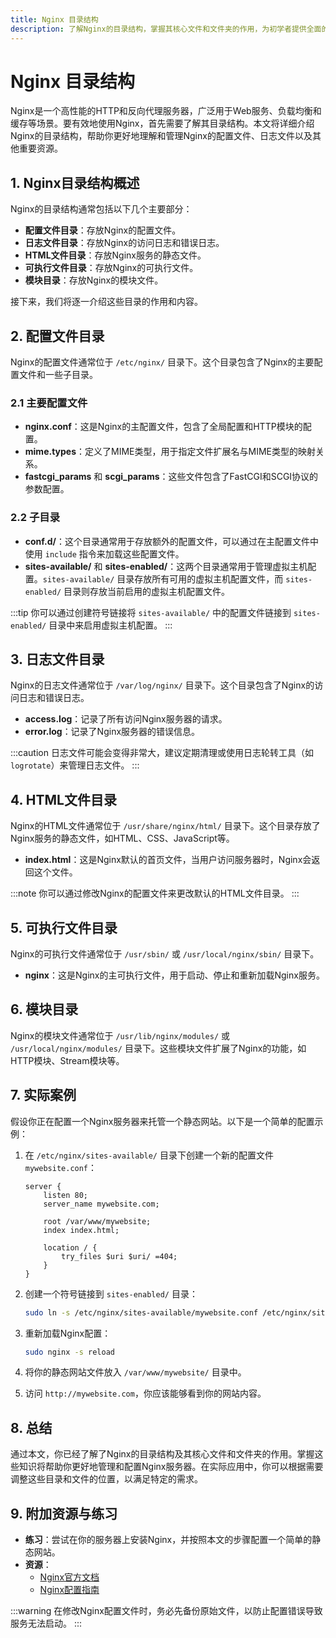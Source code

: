 ```yaml
---
title: Nginx 目录结构
description: 了解Nginx的目录结构，掌握其核心文件和文件夹的作用，为初学者提供全面的Nginx基础学习指南。
---
```


# Nginx 目录结构

Nginx是一个高性能的HTTP和反向代理服务器，广泛用于Web服务、负载均衡和缓存等场景。要有效地使用Nginx，首先需要了解其目录结构。本文将详细介绍Nginx的目录结构，帮助你更好地理解和管理Nginx的配置文件、日志文件以及其他重要资源。

## 1. Nginx目录结构概述

Nginx的目录结构通常包括以下几个主要部分：

- **配置文件目录**：存放Nginx的配置文件。
- **日志文件目录**：存放Nginx的访问日志和错误日志。
- **HTML文件目录**：存放Nginx服务的静态文件。
- **可执行文件目录**：存放Nginx的可执行文件。
- **模块目录**：存放Nginx的模块文件。

接下来，我们将逐一介绍这些目录的作用和内容。

## 2. 配置文件目录

Nginx的配置文件通常位于 `/etc/nginx/` 目录下。这个目录包含了Nginx的主要配置文件和一些子目录。

### 2.1 主要配置文件

- **nginx.conf**：这是Nginx的主配置文件，包含了全局配置和HTTP模块的配置。
- **mime.types**：定义了MIME类型，用于指定文件扩展名与MIME类型的映射关系。
- **fastcgi_params** 和 **scgi_params**：这些文件包含了FastCGI和SCGI协议的参数配置。

### 2.2 子目录

- **conf.d/**：这个目录通常用于存放额外的配置文件，可以通过在主配置文件中使用 `include` 指令来加载这些配置文件。
- **sites-available/** 和 **sites-enabled/**：这两个目录通常用于管理虚拟主机配置。`sites-available/` 目录存放所有可用的虚拟主机配置文件，而 `sites-enabled/` 目录则存放当前启用的虚拟主机配置文件。

:::tip
你可以通过创建符号链接将 `sites-available/` 中的配置文件链接到 `sites-enabled/` 目录中来启用虚拟主机配置。
:::

## 3. 日志文件目录

Nginx的日志文件通常位于 `/var/log/nginx/` 目录下。这个目录包含了Nginx的访问日志和错误日志。

- **access.log**：记录了所有访问Nginx服务器的请求。
- **error.log**：记录了Nginx服务器的错误信息。

:::caution
日志文件可能会变得非常大，建议定期清理或使用日志轮转工具（如 `logrotate`）来管理日志文件。
:::

## 4. HTML文件目录

Nginx的HTML文件通常位于 `/usr/share/nginx/html/` 目录下。这个目录存放了Nginx服务的静态文件，如HTML、CSS、JavaScript等。

- **index.html**：这是Nginx默认的首页文件，当用户访问服务器时，Nginx会返回这个文件。

:::note
你可以通过修改Nginx的配置文件来更改默认的HTML文件目录。
:::

## 5. 可执行文件目录

Nginx的可执行文件通常位于 `/usr/sbin/` 或 `/usr/local/nginx/sbin/` 目录下。

- **nginx**：这是Nginx的主可执行文件，用于启动、停止和重新加载Nginx服务。

## 6. 模块目录

Nginx的模块文件通常位于 `/usr/lib/nginx/modules/` 或 `/usr/local/nginx/modules/` 目录下。这些模块文件扩展了Nginx的功能，如HTTP模块、Stream模块等。

## 7. 实际案例

假设你正在配置一个Nginx服务器来托管一个静态网站。以下是一个简单的配置示例：

1. 在 `/etc/nginx/sites-available/` 目录下创建一个新的配置文件 `mywebsite.conf`：

   ```nginx
   server {
       listen 80;
       server_name mywebsite.com;

       root /var/www/mywebsite;
       index index.html;

       location / {
           try_files $uri $uri/ =404;
       }
   }
   ```

2. 创建一个符号链接到 `sites-enabled/` 目录：

   ```bash
   sudo ln -s /etc/nginx/sites-available/mywebsite.conf /etc/nginx/sites-enabled/
   ```

3. 重新加载Nginx配置：

   ```bash
   sudo nginx -s reload
   ```

4. 将你的静态网站文件放入 `/var/www/mywebsite/` 目录中。

5. 访问 `http://mywebsite.com`，你应该能够看到你的网站内容。

## 8. 总结

通过本文，你已经了解了Nginx的目录结构及其核心文件和文件夹的作用。掌握这些知识将帮助你更好地管理和配置Nginx服务器。在实际应用中，你可以根据需要调整这些目录和文件的位置，以满足特定的需求。

## 9. 附加资源与练习

- **练习**：尝试在你的服务器上安装Nginx，并按照本文的步骤配置一个简单的静态网站。
- **资源**：
  - [Nginx官方文档](https://nginx.org/en/docs/)
  - [Nginx配置指南](https://www.nginx.com/resources/wiki/start/topics/tutorials/config_pitfalls/)

:::warning
在修改Nginx配置文件时，务必先备份原始文件，以防止配置错误导致服务无法启动。
:::